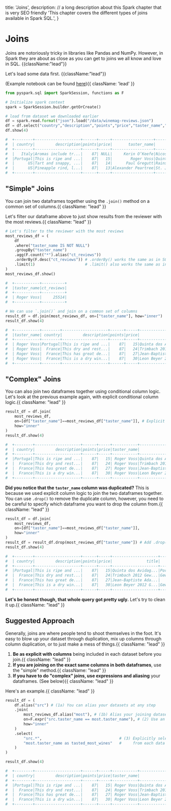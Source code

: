   title: 'Joins',
  description:
    // a long description about this Spark chapter that is very SEO friendly
    'This chapter covers the different types of joins available in Spark SQL.',
}

# Joins

Joins are notoriously tricky in libraries like Pandas and NumPy. However, in Spark they are about as close as you can get to joins we all know and love in SQL. {{className:"lead"}}

Let's load some data first. {{className:"lead"}}

(Example notebook can be found [here](https://colab.research.google.com/drive/1Ybz8pjrxx0_lbqQqQ2WyNiP9efMc3UtQ?usp=sharing)){{ className: 'lead' }}

```python {{title:"Python"}}
from pyspark.sql import SparkSession, functions as F

# Initialize spark context
spark = SparkSession.builder.getOrCreate()

# load from dataset we downloaded earlier
df = spark.read.format("json").load("/data/winemag-reviews.json")
df = df.select("country","description","points","price","taster_name","title","variety")
df.show(4)

#  +--------+--------------------+------+-----+------------------+--------------------+--------------+
#  | country|         description|points|price|       taster_name|               title|       variety|
#  +--------+--------------------+------+-----+------------------+--------------------+--------------+
#  |   Italy|Aromas include tr...|    87| NULL|     Kerin O’Keefe|Nicosia 2013 Vulk...|   White Blend|
#  |Portugal|This is ripe and ...|    87|   15|        Roger Voss|Quinta dos Avidag...|Portuguese Red|
#  |      US|Tart and snappy, ...|    87|   14|      Paul Gregutt|Rainstorm 2013 Pi...|    Pinot Gris|
#  |      US|Pineapple rind, l...|    87|   13|Alexander Peartree|St. Julian 2013 R...|      Riesling|
#  +--------+--------------------+------+-----+------------------+--------------------+--------------+
```

## "Simple" Joins

You can join two dataframes together using the `.join()` method on a common set of columns.{{ className: "lead" }}

Let's filter our dataframe above to just show results from the reviewer with the most reviews.{{ className: "lead" }}

```python {{title:"Python"}}
# Let's filter to the reviewer with the most reviews
most_reviews_df = (
    df
    .where("taster_name IS NOT NULL")
    .groupBy("taster_name")
    .agg(F.count("*").alias("ct_reviews"))
    .orderBy(F.desc("ct_reviews")) # .orderBy() works the same as in SQL
    .limit(1)                      # .limit() also works the same as in SQL
)
most_reviews_df.show()

#  +-----------+----------+
#  |taster_name|ct_reviews|
#  +-----------+----------+
#  | Roger Voss|     25514|
#  +-----------+----------+

# We can use `.join()` and join on a common set of columns
result_df = df.join(most_reviews_df, on=["taster_name"], how="inner")
result_df.show(4)

#  +-----------+--------+--------------------+------+-----+--------------------+--------------+----------+
#  |taster_name| country|         description|points|price|               title|       variety|ct_reviews|
#  +-----------+--------+--------------------+------+-----+--------------------+--------------+----------+
#  | Roger Voss|Portugal|This is ripe and ...|    87|   15|Quinta dos Avidag...|Portuguese Red|     25514|
#  | Roger Voss|  France|This dry and rest...|    87|   24|Trimbach 2012 Gew...|Gewürztraminer|     25514|
#  | Roger Voss|  France|This has great de...|    87|   27|Jean-Baptiste Ada...|    Pinot Gris|     25514|
#  | Roger Voss|  France|This is a dry win...|    87|   30|Leon Beyer 2012 G...|Gewürztraminer|     25514|
#  +-----------+--------+--------------------+------+-----+--------------------+--------------+----------+
```

## "Complex" Joins

You can also join two dataframes together using conditional column logic. Let's look at the previous example again, with explicit conditional column logic.{{ className: "lead" }}

```python {{title:"Python"}}
result_df = df.join(
    most_reviews_df,
    on=[df["taster_name"]==most_reviews_df["taster_name"]], # Explicit column logic
    how="inner"
)
result_df.show(4)

#  +--------+--------------------+------+-----+-----------+--------------------+--------------+-----------+----------+
#  | country|         description|points|price|taster_name|               title|       variety|taster_name|ct_reviews|
#  +--------+--------------------+------+-----+-----------+--------------------+--------------+-----------+----------+
#  |Portugal|This is ripe and ...|    87|   15| Roger Voss|Quinta dos Avidag...|Portuguese Red| Roger Voss|     25514|
#  |  France|This dry and rest...|    87|   24| Roger Voss|Trimbach 2012 Gew...|Gewürztraminer| Roger Voss|     25514|
#  |  France|This has great de...|    87|   27| Roger Voss|Jean-Baptiste Ada...|    Pinot Gris| Roger Voss|     25514|
#  |  France|This is a dry win...|    87|   30| Roger Voss|Leon Beyer 2012 G...|Gewürztraminer| Roger Voss|     25514|
#  +--------+--------------------+------+-----+-----------+--------------------+--------------+-----------+----------+
```
**Did you notice that the `taster_name` column was duplicated?** This is because we used explicit column logic to join the two dataframes together. You can use `.drop()` to remove the duplicate column, however, you need to be careful to specify which dataframe you want to drop the column from.{{ className: "lead" }}

```python {{title:"Python"}}
result_df = df.join(
    most_reviews_df,
    on=[df["taster_name"]==most_reviews_df["taster_name"]],
    how="inner"
)
result_df = result_df.drop(most_reviews_df["taster_name"]) # Add .drop() to remove duplicated column
result_df.show(4)

#  +--------+--------------------+------+-----+--------------------+--------------+-----------+----------+
#  | country|         description|points|price|               title|       variety|taster_name|ct_reviews|
#  +--------+--------------------+------+-----+--------------------+--------------+-----------+----------+
#  |Portugal|This is ripe and ...|    87|   15|Quinta dos Avidag...|Portuguese Red| Roger Voss|     25514|
#  |  France|This dry and rest...|    87|   24|Trimbach 2012 Gew...|Gewürztraminer| Roger Voss|     25514|
#  |  France|This has great de...|    87|   27|Jean-Baptiste Ada...|    Pinot Gris| Roger Voss|     25514|
#  |  France|This is a dry win...|    87|   30|Leon Beyer 2012 G...|Gewürztraminer| Roger Voss|     25514|
#  +--------+--------------------+------+-----+--------------------+--------------+-----------+----------+
```

**Let's be honest though, that whole query got pretty ugly.** Let's try to clean it up.{{ className: "lead" }}

## Suggested Approach

Generally, joins are where people tend to shoot themselves in the foot. It's easy to blow up your dataset through duplication, mix up columns through column duplication, or to just make a mess of things.{{ className: "lead" }}

1. **Be as explicit with columns** being included in each dataset before you join.{{ className: "lead" }}
2. **If you are joining on the exact same columns in both dataframes**, use the "simple" method.{{ className: "lead" }}
3. **If you have to do "complex" joins, use expressions and aliasing** your dataframes. (See below){{ className: "lead" }}

Here's an example.{{ className: "lead" }}

```python {{title:"Python"}}
result_df = (
    df.alias("src") # (1a) You can alias your datasets at any step
    .join(
        most_reviews_df.alias("most"), # (1b) Alias your joining dataset as well
        on=F.expr("src.taster_name == most.taster_name"), # (2) Use an expression to join your columns
        how="inner"
    )
    .select(
        "src.*",                                  # (3) Explicitly select only the columns you need from
        "most.taster_name as tasted_most_wines"   #     from each data source
    )
)

result_df.show(4)

#  +--------+--------------------+------+-----+-----------+--------------------+--------------+
#  | country|         description|points|price|taster_name|               title|       variety|
#  +--------+--------------------+------+-----+-----------+--------------------+--------------+
#  |Portugal|This is ripe and ...|    87|   15| Roger Voss|Quinta dos Avidag...|Portuguese Red|
#  |  France|This dry and rest...|    87|   24| Roger Voss|Trimbach 2012 Gew...|Gewürztraminer|
#  |  France|This has great de...|    87|   27| Roger Voss|Jean-Baptiste Ada...|    Pinot Gris|
#  |  France|This is a dry win...|    87|   30| Roger Voss|Leon Beyer 2012 G...|Gewürztraminer|
#  +--------+--------------------+------+-----+-----------+--------------------+--------------+
```
